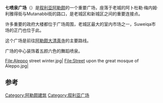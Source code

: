 {{Unreferenced|time=2019-05-24}}
'''七喷泉广场'''（{{lang-ar|ساحة السبع بحرات}}）是[[叙利亚|叙利亚]][[阿勒颇|阿勒颇]]的一个重要广场，座落于老城的阿卜杜勒·梅内姆·利雅得街与Mutanabbi街的路口，是老城区和新城区之间的重要连接点。

许多重要的政府大楼都位于广场周围，老城区最大的室内市场之一，Suweiqa市场的正门也位于此。

这个广场是前往[[阿勒颇大清真寺|阿勒颇大清真寺]]的主要路线。

广场的中心装饰着五颜六色的舞蹈喷泉。 

<gallery>
File:Aleppo street winter.jpg|
File:Street upon the great mosque of Aleppo.jpg|
</gallery>

==参考==
{{coord|36|12|07|N|37|09|21|E|display=title}}

[[Category:阿勒颇建筑|Category:阿勒颇建筑]]
[[Category:叙利亚广场|Category:叙利亚广场]]
{{Syria-stub}}